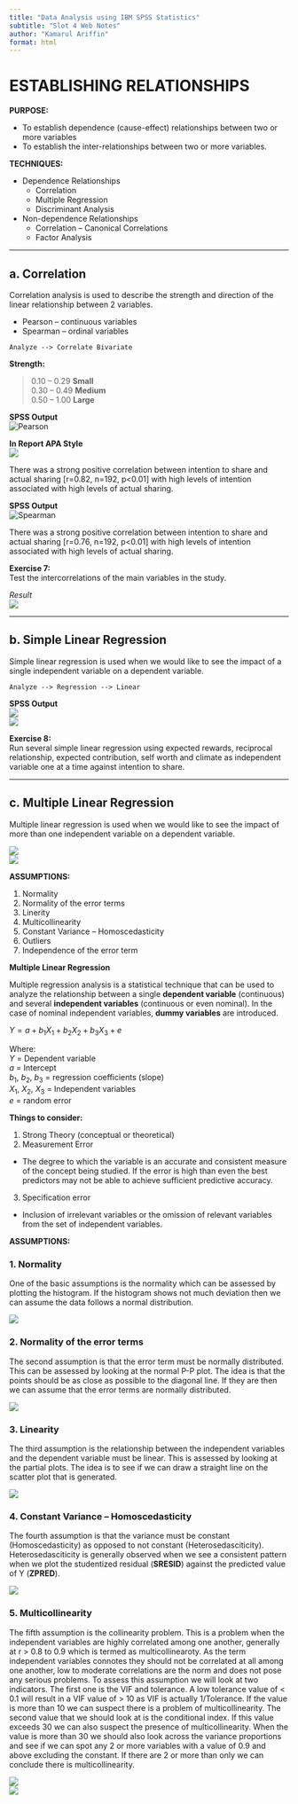```yaml
---
title: "Data Analysis using IBM SPSS Statistics"
subtitle: "Slot 4 Web Notes"
author: "Kamarul Ariffin"
format: html
---
```


# ESTABLISHING RELATIONSHIPS\

**PURPOSE:**\

- To establish dependence (cause-effect) relationships between two or more variables\
- To establish the inter-relationships between two or more variables.\

**TECHNIQUES:**\

- Dependence Relationships\
  - Correlation\
  - Multiple Regression\
  - Discriminant Analysis\
  
- Non-dependence Relationships\
  - Correlation – Canonical Correlations\
  - Factor Analysis\

---

## a. Correlation\

Correlation analysis is used to describe the strength and direction of the linear relationship between 2 variables.\

- Pearson – continuous variables\
- Spearman – ordinal variables\

`Analyze --> Correlate Bivariate`\

**Strength:**\

> 0.10 – 0.29 **Small**\
> 0.30 – 0.49 **Medium**\
> 0.50 – 1.00 **Large**\

**SPSS Output**\
![Pearson](images/slot4_table11a.png)\

**In Report APA Style**\
![](images/slot4_table11b.png)\

::: callout-discussion
There was a strong positive correlation between intention to share and actual sharing [r=0.82, n=192, p<0.01] with high levels of intention associated with high levels of actual sharing.
:::

**SPSS Output**\
![Spearman](images/slot4_table11c.png)\

::: callout-discussion
There was a strong positive correlation between intention to share and actual sharing [r=0.76, n=192, p<0.01] with high levels of intention associated with high levels of actual sharing.
:::

**Exercise 7:**\
Test the intercorrelations of the main variables in the study.\

*Result*\
![](images/slot4_table11d.png)\

---

## b. Simple Linear Regression\

Simple linear regression is used when we would like to see the impact of a single independent variable on a dependent variable.\

`Analyze --> Regression --> Linear`\

**SPSS Output**\
![](images/slot4_table12a.png)\
![](images/slot4_table12b.png)\

**Exercise 8:**\
Run several simple linear regression using expected rewards, reciprocal relationship, expected contribution, self worth and climate as independent variable one at a time against intention to share.\

---

## c. Multiple Linear Regression\

Multiple linear regression is used when we would like to see the impact of more than one independent variable on a dependent variable.\

![](images/slot4_table13a.png)\
![](images/slot4_table13b.png)\

**ASSUMPTIONS:**\

1. Normality\
2. Normality of the error terms\
3. Linerity\
4. Multicollinearity\
5. Constant Variance – Homoscedasticity\
6. Outliers\
7. Independence of the error term\

**Multiple Linear Regression**\

Multiple regression analysis is a statistical technique that can be used to analyze the
relationship between a single **dependent variable** (continuous) and several **independent variables** (continuous or even nominal). In the case of nominal independent variables, **dummy variables** are introduced.\

$Y = a + b_1X_1 + b_2X_2 + b_3X_3 + e$\

Where:\
$Y$ = Dependent variable\
$a$ = Intercept\
$b_1,\ b_2,\ b_3$ = regression coefficients (slope)\
$X_1,\ X_2,\ X_3$ = Independent variables\
$e$ = random error\

**Things to consider:**\

1. Strong Theory (conceptual or theoretical)\
2. Measurement Error\
  - The degree to which the variable is an accurate and consistent measure of the concept being studied. If the error is high than even the best predictors may not be able to achieve sufficient predictive accuracy.\
3. Specification error\
  - Inclusion of irrelevant variables or the omission of relevant variables from the set of independent variables.\
  
**ASSUMPTIONS:**\

### 1. Normality\

One of the basic assumptions is the normality which can be assessed by plotting the histogram. If the histogram shows not much deviation then we can assume the data follows a normal distribution.\

![](images/slot4_assump1.png)\

### 2. Normality of the error terms\

The second assumption is that the error term must be normally distributed. This can be assessed by looking at the normal P-P plot. The idea is that the points should be as close as possible to the diagonal line. If they are then we can assume that the error terms are normally distributed.\

![](images/slot4_assump2.png)\

### 3. Linearity\

The third assumption is the relationship between the independent variables and the dependent variable must be linear. This is assessed by looking at the partial plots. The idea is to see if we can draw a straight line on the scatter plot that is generated.\

![](images/slot4_assump3.png)\

### 4. Constant Variance – Homoscedasticity\

The fourth assumption is that the variance must be constant (Homoscedasticity) as opposed to not constant (Heterosedasciticity). Heterosedasciticity is generally observed when we see a consistent pattern when we plot the studentized residual (**SRESID**) against the predicted value of Y (**ZPRED**).\

![](images/slot4_assump4.png)\

### 5. Multicollinearity\

The fifth assumption is the collinearity problem. This is a problem when the independent variables are highly correlated among one another, generally at r > 0.8 to 0.9 which is termed as multicollinearoty. As the term independent variables connotes they should not be correlated at all among one another, low to moderate correlations are the norm and does not pose any serious problems. To assess this assumption we will look at two indicators. The first one is the VIF and tolerance. A low tolerance value of < 0.1 will result in a VIF value of > 10 as VIF is actually 1/Tolerance. If the value is more than 10 we can suspect there is a problem of multicollinearity. The second value that we should look at is the conditional index. If this value exceeds 30 we can also suspect the presence of multicollinearity. When the value is more than 30 we should also look across the variance proportions and see if we can spot any 2 or more variables with a value of 0.9 and above excluding the constant. If there are 2 or more than only we can conclude there is multicollinearity.\

![](images/slot4_assump5.png)\
![](images/slot4_assump5b.png)\










